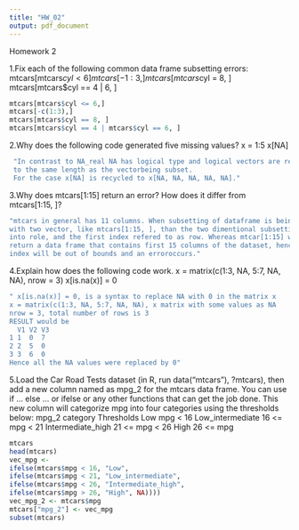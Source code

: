 ---
title: "HW_02"
output: pdf_document
---

Homework 2

1.Fix each of the following common data frame subsetting errors:
mtcars[mtcars$cyl < 6]
mtcars[-1:3,]
mtcars[mtcars$cyl = 8, ]
mtcars[mtcars$cyl == 4 | 6, ]
 
```{r}
mtcars[mtcars$cyl <= 6,]
mtcars[-c(1:3),]
mtcars[mtcars$cyl == 8, ]
mtcars[mtcars$cyl == 4 | mtcars$cyl == 6, ]
```

2.Why does the following code generated five missing values?
x = 1:5
x[NA]

```{r}
 "In contrast to NA_real NA has logical type and logical vectors are recycled
 to the same length as the vectorbeing subset. 
 For the case x[NA] is recycled to x[NA, NA, NA, NA, NA]."
```

3.Why does mtcars[1:15] return an error? How does it differ from mtcars[1:15, ]?

```{r}
"mtcars in general has 11 columns. When subsetting of dataframe is being done
with two vector, like mtcars[1:15, ], than the two dimentional subsetting comes
into role, and the first index refered to as row. Whereas mtcar[1:15] would
return a data frame that contains first 15 columns of the dataset, hence the
index will be out of bounds and an erroroccurs."
```

4.Explain how does the following code work.
x = matrix(c(1:3, NA, 5:7, NA, NA), nrow = 3)
x[is.na(x)] = 0

```{r}
" x[is.na(x)] = 0, is a syntax to replace NA with 0 in the matrix x
x = matrix(c(1:3, NA, 5:7, NA, NA), x matrix with some values as NA
nrow = 3, total number of rows is 3
RESULT would be 	
  V1 V2 V3
1 1  0  7
2 2  5  0
3 3  6  0
Hence all the NA values were replaced by 0"
```

5.Load the Car Road Tests dataset (in R, run data("mtcars"), ?mtcars), then add a new column named as mpg_2 for the mtcars data frame. You can use if ... else ... or ifelse or any other functions that can get the job done. This new column will categorize mpg into four categories using the thresholds below:
mpg_2 category	Thresholds
Low	mpg < 16
Low_intermediate	16 <= mpg < 21
Intermediate_high	21 <= mpg < 26
High	26 <= mpg

```{r}
mtcars
head(mtcars)
vec_mpg <- 
ifelse(mtcars$mpg < 16, "Low",
ifelse(mtcars$mpg < 21, "Low_intermediate",
ifelse(mtcars$mpg < 26, "Intermediate_high",
ifelse(mtcars$mpg > 26, "High", NA))))
vec_mpg_2 <- mtcars$mpg
mtcars["mpg_2"] <- vec_mpg
subset(mtcars)
```


